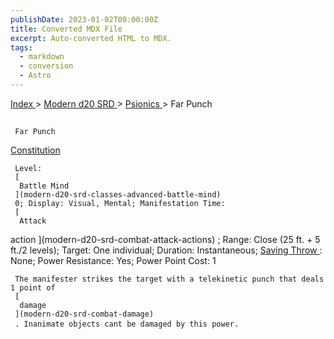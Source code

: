 ```yaml
---
publishDate: 2023-01-02T00:00:00Z
title: Converted MDX File
excerpt: Auto-converted HTML to MDX.
tags:
  - markdown
  - conversion
  - Astro
---
```


[
Index
](-index) >
[
Modern d20 SRD
](modern-d20-srd-index) >
[
Psionics
](modern-d20-srd-psionics-index) > Far Punch

##

     Far Punch

[
Constitution
](modern-d20-srd-basics-ability-scores)

     Level:
     [
      Battle Mind
     ](modern-d20-srd-classes-advanced-battle-mind)
     0; Display: Visual, Mental; Manifestation Time:
     [
      Attack

action
](modern-d20-srd-combat-attack-actions)
; Range: Close (25 ft. + 5 ft./2 levels); Target: One individual; Duration: Instantaneous;
[
Saving
Throw
](modern-d20-srd-special-abilities-power-resistance)
: None; Power Resistance: Yes; Power Point Cost: 1

     The manifester strikes the target with a telekinetic punch that deals 1 point of
     [
      damage
     ](modern-d20-srd-combat-damage)
     . Inanimate objects cant be damaged by this power.
